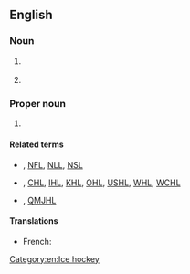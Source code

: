 ==English==

===Noun===
{{en-noun}}

# {{lb|en|disease}} {{initialism of|en|non-Hodgkin lymphoma}}
# {{lb|en|US}} {{initialism of|en|{{w|National Historic Landmark}}}}

===Proper noun===
{{en-proper noun}}

# {{lb|en|ice hockey}} {{initialism of|en|National Hockey League}}

====Related terms====
* {{l|en|NBL}}, [[NFL]], [[NLL]], [[NSL]]
* {{l|en|AHL}}, [[CHL]], [[IHL]], [[KHL]], [[OHL]], [[USHL]], [[WHL]], [[WCHL]]
* {{l|en|CJAHL}}, [[QMJHL]]

====Translations====
{{trans-top|National Hockey League}}
* French: {{t+|fr|LNH|f}}
{{trans-mid}}
{{trans-bottom}}

[[Category:en:Ice hockey]]